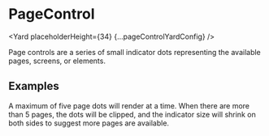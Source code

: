 <!--
Copyright (c) Uber Technologies, Inc.

This source code is licensed under the MIT license found in the
LICENSE file in the root directory of this source tree.
-->






# PageControl

<Yard placeholderHeight={34} {...pageControlYardConfig} />

Page controls are a series of small indicator dots representing the available pages, screens, or elements.

## Examples

<Example title="Overflow" path="page-control/overflow.js">
  <Overflow />
</Example>

A maximum of five page dots will render at a time. When there are more than 5 pages, the dots will be clipped, and the indicator size will shrink on both sides to suggest more pages are available.

<Exports component={PageControlExports} title="PageControl exports" path="baseui/page-control" />
